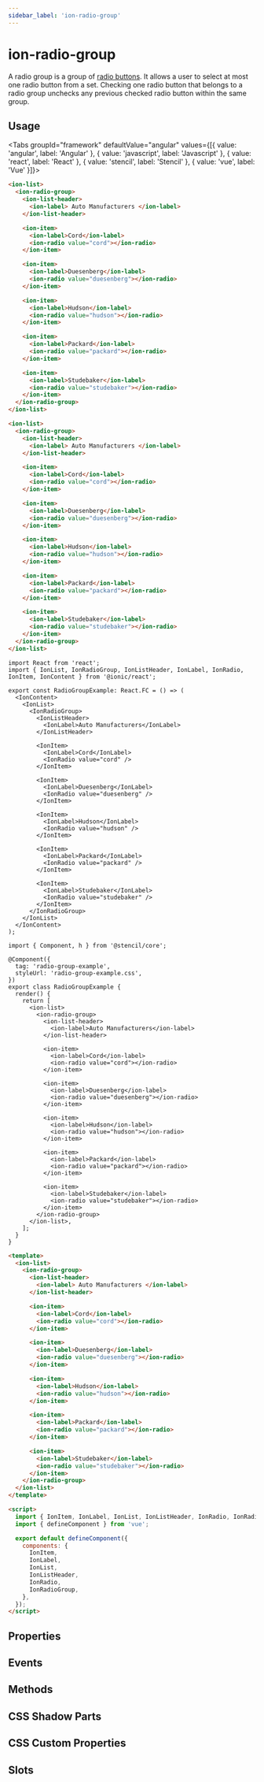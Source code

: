 ```yaml
---
sidebar_label: 'ion-radio-group'
---
```




# ion-radio-group

A radio group is a group of [radio buttons](radio.mdx). It allows
a user to select at most one radio button from a set. Checking one radio
button that belongs to a radio group unchecks any previous checked
radio button within the same group.

## Usage

<Tabs groupId="framework" defaultValue="angular" values={[{ value: 'angular', label: 'Angular' }, { value: 'javascript', label: 'Javascript' }, { value: 'react', label: 'React' }, { value: 'stencil', label: 'Stencil' }, { value: 'vue', label: 'Vue' }]}>

<TabItem value="angular">

```html
<ion-list>
  <ion-radio-group>
    <ion-list-header>
      <ion-label> Auto Manufacturers </ion-label>
    </ion-list-header>

    <ion-item>
      <ion-label>Cord</ion-label>
      <ion-radio value="cord"></ion-radio>
    </ion-item>

    <ion-item>
      <ion-label>Duesenberg</ion-label>
      <ion-radio value="duesenberg"></ion-radio>
    </ion-item>

    <ion-item>
      <ion-label>Hudson</ion-label>
      <ion-radio value="hudson"></ion-radio>
    </ion-item>

    <ion-item>
      <ion-label>Packard</ion-label>
      <ion-radio value="packard"></ion-radio>
    </ion-item>

    <ion-item>
      <ion-label>Studebaker</ion-label>
      <ion-radio value="studebaker"></ion-radio>
    </ion-item>
  </ion-radio-group>
</ion-list>
```

</TabItem>

<TabItem value="javascript">

```html
<ion-list>
  <ion-radio-group>
    <ion-list-header>
      <ion-label> Auto Manufacturers </ion-label>
    </ion-list-header>

    <ion-item>
      <ion-label>Cord</ion-label>
      <ion-radio value="cord"></ion-radio>
    </ion-item>

    <ion-item>
      <ion-label>Duesenberg</ion-label>
      <ion-radio value="duesenberg"></ion-radio>
    </ion-item>

    <ion-item>
      <ion-label>Hudson</ion-label>
      <ion-radio value="hudson"></ion-radio>
    </ion-item>

    <ion-item>
      <ion-label>Packard</ion-label>
      <ion-radio value="packard"></ion-radio>
    </ion-item>

    <ion-item>
      <ion-label>Studebaker</ion-label>
      <ion-radio value="studebaker"></ion-radio>
    </ion-item>
  </ion-radio-group>
</ion-list>
```

</TabItem>

<TabItem value="react">

```tsx
import React from 'react';
import { IonList, IonRadioGroup, IonListHeader, IonLabel, IonRadio, IonItem, IonContent } from '@ionic/react';

export const RadioGroupExample: React.FC = () => (
  <IonContent>
    <IonList>
      <IonRadioGroup>
        <IonListHeader>
          <IonLabel>Auto Manufacturers</IonLabel>
        </IonListHeader>

        <IonItem>
          <IonLabel>Cord</IonLabel>
          <IonRadio value="cord" />
        </IonItem>

        <IonItem>
          <IonLabel>Duesenberg</IonLabel>
          <IonRadio value="duesenberg" />
        </IonItem>

        <IonItem>
          <IonLabel>Hudson</IonLabel>
          <IonRadio value="hudson" />
        </IonItem>

        <IonItem>
          <IonLabel>Packard</IonLabel>
          <IonRadio value="packard" />
        </IonItem>

        <IonItem>
          <IonLabel>Studebaker</IonLabel>
          <IonRadio value="studebaker" />
        </IonItem>
      </IonRadioGroup>
    </IonList>
  </IonContent>
);
```

</TabItem>

<TabItem value="stencil">

```tsx
import { Component, h } from '@stencil/core';

@Component({
  tag: 'radio-group-example',
  styleUrl: 'radio-group-example.css',
})
export class RadioGroupExample {
  render() {
    return [
      <ion-list>
        <ion-radio-group>
          <ion-list-header>
            <ion-label>Auto Manufacturers</ion-label>
          </ion-list-header>

          <ion-item>
            <ion-label>Cord</ion-label>
            <ion-radio value="cord"></ion-radio>
          </ion-item>

          <ion-item>
            <ion-label>Duesenberg</ion-label>
            <ion-radio value="duesenberg"></ion-radio>
          </ion-item>

          <ion-item>
            <ion-label>Hudson</ion-label>
            <ion-radio value="hudson"></ion-radio>
          </ion-item>

          <ion-item>
            <ion-label>Packard</ion-label>
            <ion-radio value="packard"></ion-radio>
          </ion-item>

          <ion-item>
            <ion-label>Studebaker</ion-label>
            <ion-radio value="studebaker"></ion-radio>
          </ion-item>
        </ion-radio-group>
      </ion-list>,
    ];
  }
}
```

</TabItem>

<TabItem value="vue">

```html
<template>
  <ion-list>
    <ion-radio-group>
      <ion-list-header>
        <ion-label> Auto Manufacturers </ion-label>
      </ion-list-header>

      <ion-item>
        <ion-label>Cord</ion-label>
        <ion-radio value="cord"></ion-radio>
      </ion-item>

      <ion-item>
        <ion-label>Duesenberg</ion-label>
        <ion-radio value="duesenberg"></ion-radio>
      </ion-item>

      <ion-item>
        <ion-label>Hudson</ion-label>
        <ion-radio value="hudson"></ion-radio>
      </ion-item>

      <ion-item>
        <ion-label>Packard</ion-label>
        <ion-radio value="packard"></ion-radio>
      </ion-item>

      <ion-item>
        <ion-label>Studebaker</ion-label>
        <ion-radio value="studebaker"></ion-radio>
      </ion-item>
    </ion-radio-group>
  </ion-list>
</template>

<script>
  import { IonItem, IonLabel, IonList, IonListHeader, IonRadio, IonRadioGroup } from '@ionic/vue';
  import { defineComponent } from 'vue';

  export default defineComponent({
    components: {
      IonItem,
      IonLabel,
      IonList,
      IonListHeader,
      IonRadio,
      IonRadioGroup,
    },
  });
</script>
```

</TabItem>

</Tabs>

## Properties

<Props />

## Events

<Events />

## Methods

<Methods />

## CSS Shadow Parts

<Parts />

## CSS Custom Properties

<CustomProps />

## Slots

<Slots />
